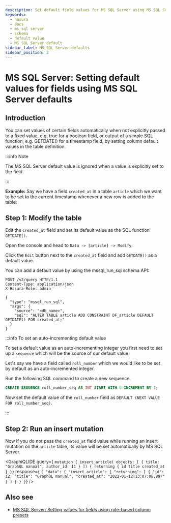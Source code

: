 ```yaml
---
description: Set default field values for MS SQL Server using MS SQL Server defaults in Hasura
keywords:
  - hasura
  - docs
  - ms sql server
  - schema
  - default value
  - MS SQL Server default
sidebar_label: MS SQL Server defaults
sidebar_position: 2
---
```



# MS SQL Server: Setting default values for fields using MS SQL Server defaults

## Introduction

You can set values of certain fields automatically when not explicitly
passed to a fixed value, e.g. true for a boolean field, or output of a
simple SQL function, e.g. GETDATE() for a timestamp field, by setting
column default values in the table definition.

:::info Note

The MS SQL Server default value is ignored when a value is explicitly
set to the field.

:::

**Example:** Say we have a field `created_at` in a table `article` which
we want to be set to the current timestamp whenever a new row is added
to the table:

## Step 1: Modify the table

Edit the `created_at` field and set its default value as the SQL
function `GETDATE()`.

<Tabs className="api-tabs">
<TabItem value="console" label="Console">

Open the console and head to `Data -> [article] -> Modify`.

Click the `Edit` button next to the `created_at` field and add
`GETDATE()` as a default value.

<Thumbnail
  src="/img/graphql/core/schema/mssql-add-default-value.png"
  alt="Modify the table in the console"
  width="800px"
/>

</TabItem>
<TabItem value="api" label="API">

You can add a default value by using the mssql_run_sql schema API:

```http
POST /v2/query HTTP/1.1
Content-Type: application/json
X-Hasura-Role: admin

{
  "type": "mssql_run_sql",
  "args": {
    "source": "<db_name>",
    "sql": "ALTER TABLE article ADD CONSTRAINT DF_article DEFAULT GETDATE() FOR created_at;"
  }
}
```

</TabItem>
</Tabs>

:::info To set an auto-incrementing default value

To set a default value as an auto-incrementing integer you first need to
set up a `sequence` which will be the source of our default value.

Let's say we have a field called `roll_number` which we would like to be
set by default as an auto-incremented integer.

Run the following SQL command to create a new sequence.

```SQL
CREATE SEQUENCE roll_number_seq AS INT START WITH 0 INCREMENT BY 1;
```

Now set the default value of the `roll_number` field as
`DEFAULT (NEXT VALUE FOR roll_number_seq)`.

:::

## Step 2: Run an insert mutation

Now if you do not pass the `created_at` field value while running an
insert mutation on the `article` table, its value will be set
automatically by MS SQL Server.

<GraphiQLIDE
  query={
 `mutation {
    insert_article(
    objects: [
      {
        title: "GraphQL manual",
        author_id: 11
      }
    ]) {
    returning {
      id
      title
      created_at
    }
 }`}
  response={
 `{
  "data": {
    "insert_article": {
      "returning": [
        {
          "id": 12,
          "title": "GraphQL manual",
          "created_at": "2022-01-12T13:07:08.897"
        }
      ]
    }
  }
 }`}
/>

## Also see

- [MS SQL Server: Setting values for fields using role-based column presets](/graphql/core/databases/ms-sql-server/schema/default-values/mssql-column-presets.mdx)
